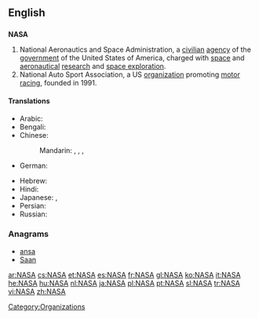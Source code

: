 {{also|nasa|näsa}}
==English==

==={{acronym}}===
{{wikipedia|NASA}}
'''NASA'''

# National Aeronautics and Space Administration, a [[civilian]] [[agency]] of the [[government]] of the United States of America, charged with [[space]] and [[aeronautical]] [[research]] and [[space exploration]].
# National Auto Sport Association, a US [[organization]] promoting [[motor racing]], founded in 1991.

====Translations====
{{trans-top|National Aeronautics and Space Administration}}
* Arabic: {{t-|ar|ناسا|f|tr=naasa}}
* Bengali: {{t|bn|নাসা|tr=nāsā|sc=Beng|xs=Bengali}}
* Chinese:
*: Mandarin: {{t|cmn|美國國家航空航天局|sc=Hani}}, {{t|cmn|美国国家航空航天局|tr=Měiguó guójiā hángkōng hángtiānjú|sc=Hani}}, {{qualifier|Taiwan}} {{t|cmn|美國國家航空暨太空總署|sc=Hani}}, {{t|cmn|美国国家航空暨太空总署|tr=Měiguó guójiā hángkōng jì tàikōng zǒngshǔ|sc=Hani}}
* German: {{t|de|NASA|f}}
{{trans-mid}}
* Hebrew: {{t|he|אס"א}}
* Hindi: {{t-|hi|नासा|tr=nāsā|xs=Hindi}}
* Japanese: {{t-|ja|米航空宇宙局|tr=べいこうくううちゅうきょく, Bei kōkū uchū-kyoku}}, {{t|ja|アメリカ航空宇宙局|tr=あめりかこうくううちゅうきょく, Amerika-kōkū-uchūkyoku}}
* Persian: {{t-|fa|ناسا|tr=nâsâ}}
* Russian: {{t-|ru|НАСА|f|n|tr=NÁSA}}
{{trans-bottom}}

===Anagrams===
* [[ansa#English|ansa]]
* [[Saan#English|Saan]]


[[Category:Organizations]]

[[ar:NASA]]
[[cs:NASA]]
[[et:NASA]]
[[es:NASA]]
[[fr:NASA]]
[[gl:NASA]]
[[ko:NASA]]
[[it:NASA]]
[[he:NASA]]
[[hu:NASA]]
[[nl:NASA]]
[[ja:NASA]]
[[pl:NASA]]
[[pt:NASA]]
[[sl:NASA]]
[[tr:NASA]]
[[vi:NASA]]
[[zh:NASA]]